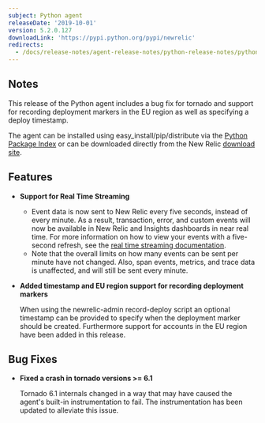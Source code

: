 ```yaml
---
subject: Python agent
releaseDate: '2019-10-01'
version: 5.2.0.127
downloadLink: 'https://pypi.python.org/pypi/newrelic'
redirects:
  - /docs/release-notes/agent-release-notes/python-release-notes/python-agent-520
---
```


## Notes

This release of the Python agent includes a bug fix for tornado and support for recording deployment markers in the EU region as well as specifying a deploy timestamp.

The agent can be installed using easy_install/pip/distribute via the [Python Package Index](https://pypi.python.org/pypi/newrelic) or can be downloaded directly from the New Relic [download site](http://download.newrelic.com/python_agent/release).

## Features

* **Support for Real Time Streaming**

  * Event data is now sent to New Relic every five seconds, instead of every minute. As a result, transaction, error, and custom events will now be available in New Relic and Insights dashboards in near real time. For more information on how to view your events with a five-second refresh, see the [real time streaming documentation](https://docs.newrelic.com/docs/agents/manage-apm-agents/agent-data/real-time-streaming).
  * Note that the overall limits on how many events can be sent per minute have not changed. Also, span events, metrics, and trace data is unaffected, and will still be sent every minute.
* **Added timestamp and EU region support for recording deployment markers**

  When using the newrelic-admin record-deploy script an optional timestamp can be provided to specify when the deployment marker should be created. Furthermore support for accounts in the EU region have been added in this release.

## Bug Fixes

* **Fixed a crash in tornado versions >= 6.1**

  Tornado 6.1 internals changed in a way that may have caused the agent's built-in instrumentation to fail. The instrumentation has been updated to alleviate this issue.
